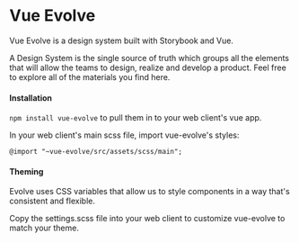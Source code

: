 
<Meta title="Foundations/Intro" />

# Vue Evolve

Vue Evolve is a design system built with Storybook and Vue.

A Design System is the single source of truth which groups all the elements that will allow the teams to design, realize and develop a product. Feel free to explore all of the materials you find here.

#### Installation

`npm install vue-evolve` to pull them in to your web client's vue app.

In your web client's main scss file, import vue-evolve's styles:

```
@import "~vue-evolve/src/assets/scss/main";
```

#### Theming

Evolve uses CSS variables that allow us to style components in a way that's consistent and flexible.

Copy the settings.scss file into your web client to customize vue-evolve to match your theme.

